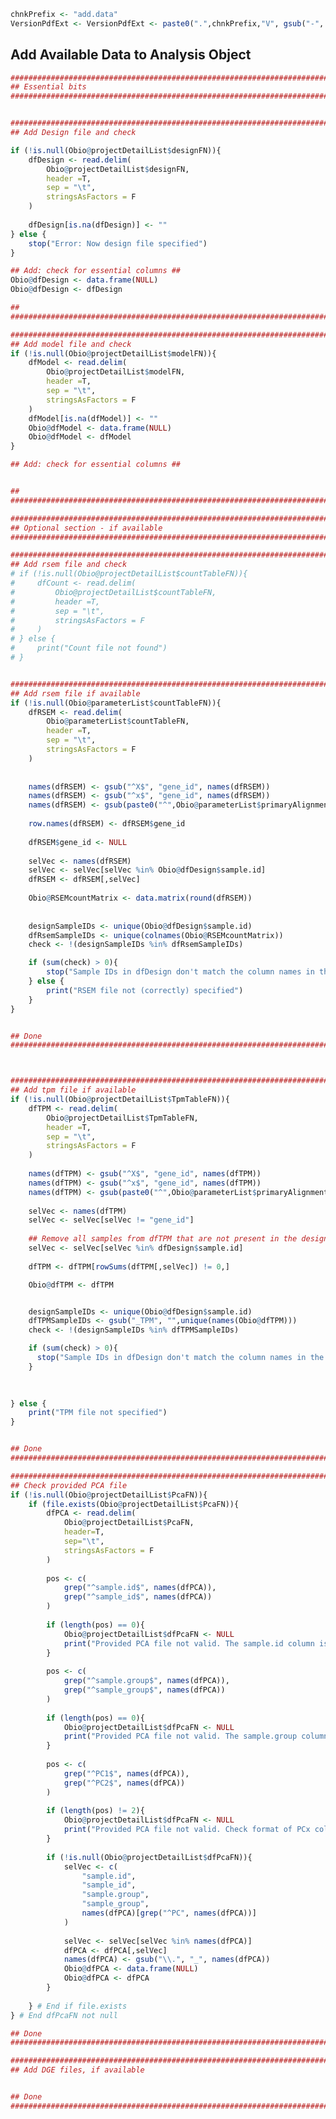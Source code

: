 <!-- Set PArameters Module -->
<!-- Set the chnkPrefix to make all chunks unique in the overall folder -->
```r
chnkPrefix <- "add.data"
VersionPdfExt <- VersionPdfExt <- paste0(".",chnkPrefix,"V", gsub("-", "", Sys.Date()), ".pdf")

```


## Add Available Data to Analysis Object

```r

###############################################################################
## Essential bits                                                            ##
###############################################################################


###############################################################################
## Add Design file and check                                                 ##

if (!is.null(Obio@projectDetailList$designFN)){
    dfDesign <- read.delim(
        Obio@projectDetailList$designFN, 
        header =T, 
        sep = "\t",
        stringsAsFactors = F
    )
    
    dfDesign[is.na(dfDesign)] <- ""
} else {
    stop("Error: Now design file specified")
}

## Add: check for essential columns ##
Obio@dfDesign <- data.frame(NULL)
Obio@dfDesign <- dfDesign

##                                                                           ##
###############################################################################

###############################################################################
## Add model file and check                                                 ##
if (!is.null(Obio@projectDetailList$modelFN)){
    dfModel <- read.delim(
        Obio@projectDetailList$modelFN, 
        header =T, 
        sep = "\t",
        stringsAsFactors = F
    )
    dfModel[is.na(dfModel)] <- ""
    Obio@dfModel <- data.frame(NULL)
    Obio@dfModel <- dfModel
} 

## Add: check for essential columns ##


##                                                                           ##
###############################################################################

###############################################################################
## Optional section - if available                                           ##
###############################################################################

###############################################################################
## Add rsem file and check                                                   ##
# if (!is.null(Obio@projectDetailList$countTableFN)){
#     dfCount <- read.delim(
#         Obio@projectDetailList$countTableFN, 
#         header =T, 
#         sep = "\t",
#         stringsAsFactors = F
#     )
# } else {
#     print("Count file not found")
# }


###############################################################################
## Add rsem file if available                                                 ##
if (!is.null(Obio@parameterList$countTableFN)){
    dfRSEM <- read.delim(
        Obio@parameterList$countTableFN, 
        header =T, 
        sep = "\t",
        stringsAsFactors = F
    )
    
    
    names(dfRSEM) <- gsub("^X$", "gene_id", names(dfRSEM))
    names(dfRSEM) <- gsub("^x$", "gene_id", names(dfRSEM))
    names(dfRSEM) <- gsub(paste0("^",Obio@parameterList$primaryAlignmentGeneID, "$"), "gene_id", names(dfRSEM))
    
    row.names(dfRSEM) <- dfRSEM$gene_id
    
    dfRSEM$gene_id <- NULL
    
    selVec <- names(dfRSEM)
    selVec <- selVec[selVec %in% Obio@dfDesign$sample.id]
    dfRSEM <- dfRSEM[,selVec]
    
    Obio@RSEMcountMatrix <- data.matrix(round(dfRSEM))
    
    
    designSampleIDs <- unique(Obio@dfDesign$sample.id)
    dfRsemSampleIDs <- unique(colnames(Obio@RSEMcountMatrix))
    check <- !(designSampleIDs %in% dfRsemSampleIDs)

    if (sum(check) > 0){
        stop("Sample IDs in dfDesign don't match the column names in the count file")
    } else {
        print("RSEM file not (correctly) specified")
    }
}


## Done                                                                      ##
###############################################################################



###############################################################################
## Add tpm file if available                                                 ##
if (!is.null(Obio@projectDetailList$TpmTableFN)){
    dfTPM <- read.delim(
        Obio@projectDetailList$TpmTableFN, 
        header =T, 
        sep = "\t",
        stringsAsFactors = F
    )
    
    names(dfTPM) <- gsub("^X$", "gene_id", names(dfTPM))
    names(dfTPM) <- gsub("^x$", "gene_id", names(dfTPM))
    names(dfTPM) <- gsub(paste0("^",Obio@parameterList$primaryAlignmentGeneID, "$"), "gene_id", names(dfTPM))
    
    selVec <- names(dfTPM)
    selVec <- selVec[selVec != "gene_id"]
    
    ## Remove all samples from dfTPM that are not present in the design file specifications
    selVec <- selVec[selVec %in% dfDesign$sample.id]
    
    dfTPM <- dfTPM[rowSums(dfTPM[,selVec]) != 0,]

    Obio@dfTPM <- dfTPM


    designSampleIDs <- unique(Obio@dfDesign$sample.id)
    dfTPMSampleIDs <- gsub("_TPM", "",unique(names(Obio@dfTPM)))
    check <- !(designSampleIDs %in% dfTPMSampleIDs)

    if (sum(check) > 0){
      stop("Sample IDs in dfDesign don't match the column names in the count file")
    }
    
    

} else {
    print("TPM file not specified")
}


## Done                                                                      ##
###############################################################################

###############################################################################
## Check provided PCA file                                                   ##
if (!is.null(Obio@projectDetailList$PcaFN)){
    if (file.exists(Obio@projectDetailList$PcaFN)){
        dfPCA <- read.delim(
            Obio@projectDetailList$PcaFN, 
            header=T, 
            sep="\t", 
            stringsAsFactors = F
        )
        
        pos <- c(
            grep("^sample.id$", names(dfPCA)),
            grep("^sample_id$", names(dfPCA))
        )
        
        if (length(pos) == 0){
            Obio@projectDetailList$dfPcaFN <- NULL
            print("Provided PCA file not valid. The sample.id column is missing. Will use default calculation.")
        } 
        
        pos <- c(
            grep("^sample.group$", names(dfPCA)),
            grep("^sample_group$", names(dfPCA))
        )
        
        if (length(pos) == 0){
            Obio@projectDetailList$dfPcaFN <- NULL
            print("Provided PCA file not valid. The sample.group column is missing. Will use default calculation.")
        } 
        
        pos <- c(
            grep("^PC1$", names(dfPCA)),
            grep("^PC2$", names(dfPCA))
        )
        
        if (length(pos) != 2){
            Obio@projectDetailList$dfPcaFN <- NULL
            print("Provided PCA file not valid. Check format of PCx columns. It should be PC1, PC2, ... Will use default calculation.")
        } 
        
        if (!is.null(Obio@projectDetailList$dfPcaFN)){
            selVec <- c(
                "sample.id",
                "sample_id",
                "sample.group",
                "sample_group",
                names(dfPCA)[grep("^PC", names(dfPCA))]
            )
            
            selVec <- selVec[selVec %in% names(dfPCA)]
            dfPCA <- dfPCA[,selVec]
            names(dfPCA) <- gsub("\\.", "_", names(dfPCA))
            Obio@dfPCA <- data.frame(NULL)
            Obio@dfPCA <- dfPCA
        }
        
    } # End if file.exists
} # End dfPcaFN not null

## Done                                                                      ##
###############################################################################

###############################################################################
## Add DGE files, if available                                               ##


## Done                                                                      ##
###############################################################################

```

